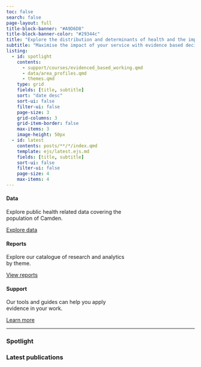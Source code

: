 ```yaml
---
toc: false
search: false
page-layout: full
title-block-banner: "#A9D6D8"
title-block-banner-color: "#29344c"
title: "Explore the distribution and determinants of health and the impact of services on wellbeing in Camden"
subtitle: "Maximise the impact of your service with evidence based decison making"
listing:
  - id: spotlight
    contents: 
      - support/courses/evidenced_based_working.qmd
      - data/area_profiles.qmd
      - themes.qmd
    type: grid
    fields: [title, subtitle]  
    sort: "date desc"
    sort-ui: false
    filter-ui: false
    page-size: 3
    grid-columns: 3
    grid-item-border: false
    max-items: 3
    image-height: 50px
  - id: latest
    contents: posts/**/*/index.qmd
    template: ejs/latest.ejs.md
    fields: [title, subtitle]  
    sort-ui: false
    filter-ui: false
    page-size: 4
    max-items: 4
---
```


::: {layout-ncol="3"}
::: col1
```{=html}
<div class="card_front border-primary mb-3" style="max-width: 20rem;">
  <div class="card-body">
    <h4 class="card-subtitle mb-2"><b>Data</b></h4>
    <p class="card-text">Explore public health related data covering the population of Camden.</p>
    <a class="btn btn-primary" href="data.qmd" role="button">Explore data</a>
  </div>
</div>
```
:::

::: col2
```{=html}
<div class="card_front border-primary mb-3" style="max-width: 20rem;">
  <div class="card-body">
    <h4 class="card-subtitle mb-2"><b>Reports</b></h4>
    <p class="card-text">Explore our catalogue of research and analytics by theme.</p>
    <a class="btn btn-primary" href="reports.qmd" role="button">View reports</a>
  </div>
</div>
```
:::

::: col3
```{=html}
<div class="card_front border-primary mb-3" style="max-width: 20rem;">
  <div class="card-body">
    <h4 class="card-subtitle mb-2"><b>Support</b></h4>
    <p class="card-text">Our tools and guides can help you apply evidence in your work.</p>
    <a class="btn btn-primary" href="support.qmd" role="button">Learn more</a>
  </div>
</div>
```
:::
:::

---

::: {.grid}

::: {.g-col-8}
### Spotlight

::: {#spotlight}
:::
:::

::: {.g-col-4}
### Latest publications

::: {#latest}
:::
:::

:::
